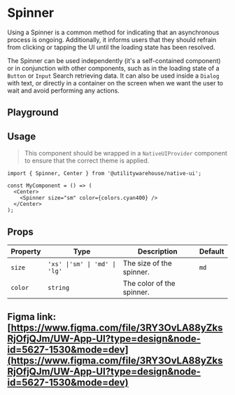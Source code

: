 
<Meta of={SpinnerStories} />

# Spinner

Using a Spinner is a common method for indicating that an asynchronous process is ongoing. Additionally, it informs users that they should refrain from clicking or tapping the UI until the loading state has been resolved.

The Spinner can be used independently (it's a self-contained component) or in conjunction with other components, such as in the loading state of a `Button` or `Input` Search retrieving data. It can also be used inside a `Dialog` with text, or directly in a container on the screen when we want the user to wait and avoid performing any actions.

## Playground

<Primary />

<Controls />

## Usage

> This component should be wrapped in a `NativeUIProvider` component to ensure that the correct theme is applied.

<Canvas>
  <NativeUIProvider>
    <Center>
      <Spinner size="sm" color={colors.cyan400} />
    </Center>
  </NativeUIProvider>
</Canvas>

```tsx
import { Spinner, Center } from '@utilitywarehouse/native-ui';

const MyComponent = () => (
  <Center>
    <Spinner size="sm" color={colors.cyan400} />
  </Center>
);
```

## Props

| Property | Type                          | Description               | Default |
| -------- | ----------------------------- | ------------------------- | ------- |
| `size`   | `'xs' \|'sm' \| 'md' \| 'lg'` | The size of the spinner.  | `md`    |
| `color`  | `string`                      | The color of the spinner. |         |

## Figma link: [https://www.figma.com/file/3RY3OvLA88yZksRjOfjQJm/UW-App-UI?type=design&node-id=5627-1530&mode=dev](https://www.figma.com/file/3RY3OvLA88yZksRjOfjQJm/UW-App-UI?type=design&node-id=5627-1530&mode=dev)

